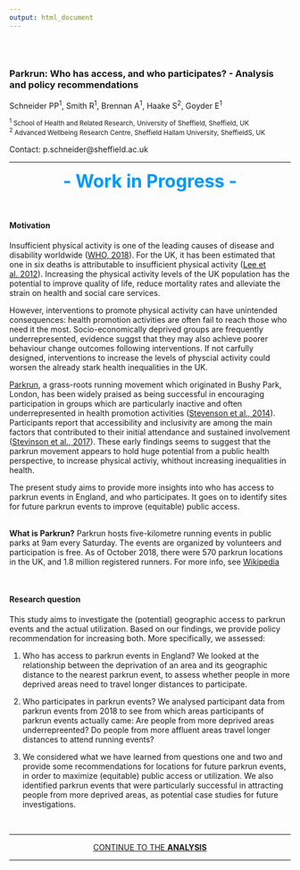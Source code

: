 ```yaml
---
output: html_document
---
```

<div class="row" style="padding-top: 30px;">
<div class="col-sm-10">

### **Parkrun: Who has access, and who participates? - Analysis and policy recommendations**

  Schneider PP^1^, Smith R^1^, Brennan A^1^, Haake S^2^, Goyder E^1^

<small>
  ^1^ School of Health and Related Research, University of Sheffield, Sheffield, UK   
  ^2^ Advanced Wellbeing Research Centre, Sheffield Hallam University, SheffieldS, UK
</small>

  Contact: p.schneider@sheffield.ac.uk

****

<center><b><font size="6" color="#0099ff"> - Work in Progress - </font> </b></center>
<br>

#### Motivation 

  Insufficient physical activity is one of the leading causes of disease and disability worldwide ([WHO, 2018](http://www.who.int/news-room/fact-sheets/detail/physical-activity)). For the UK, it has been estimated that one in six deaths is attributable to insufficient physical activity ([Lee et al. 2012](https://www.ncbi.nlm.nih.gov/pmc/articles/PMC3645500/)). Increasing the physical activity levels of the UK population has the potential to improve quality of life, reduce mortality rates and alleviate the strain on health and social care services. 

  However, interventions to promote physical activity can have unintended consequences: health promotion activities are often fail to reach those who need it the most. Socio-economically deprived groups are frequently underrepresented, evidence suggst that they may also achieve poorer behaviour change outcomes following interventions. If not carfully designed, interventions to increase the levels of physcial activity could worsen the already stark health inequalities in the UK.
  
  [Parkrun](http://www.parkrun.org.uk/), a grass-roots running movement which originated in Bushy Park, London, has been widely praised as being successful in encouraging participation in groups which are particularly inactive and often underrepresented in health promotion activities ([Stevenson et al., 2014](https://academic.oup.com/jpubhealth/article/36/2/268/1548895)). Participants report that accessibility and inclusivity are among the main factors that contributed to their initial attendance and sustained involvement ([Stevinson et al., 2017](https://onlinelibrary.wiley.com/doi/full/10.1111/1467-9566.12622)). These early findings seems to suggest that the parkrun movement appears to hold huge potential from a public health perspective, to increase physical activiy, whithout increasing inequalities in health. 
  
  The present study aims to provide more insights into who has access to parkrun events in England, and who participates. It goes on to identify sites for future parkrun events to improve (equitable) public access.
  

<br>
<div class="alert alert-info"> <strong>What is Parkrun?</strong> 
  Parkrun hosts five-kilometre running events in public parks at 9am every Saturday. The events are organized by volunteers and participation is free. As of October 2018, there were 570 parkrun locations in the UK, and 1.8 million registered runners. For more info, see [Wikipedia](https://en.wikipedia.org/wiki/Parkrun) </div>
  <br>
  
#### Research question
  
  This study aims to investigate the (potential) geographic access to parkrun events and the actual utilization. Based on our findings, we provide policy recommendation for increasing both. More specifically, we assessed:
  
    
  1. Who has access to parkrun events in England? We looked at the relationship between the deprivation of an area and its geographic distance to the nearest parkrun event, to assess whether people in more deprived areas need to travel longer distances to participate. 
  
  2. Who participates in parkrun events? We analysed participant data from parkrun events from 2018 to see from which areas participants of parkrun events actually came: Are people from more deprived areas underrepreented? Do people from more affluent areas travel longer distances to attend running events? 
  
  3. We considered what we have learned from questions one and two and provide some recommendations for locations for future parkrun events, in order to maximize (equitable) public access or utilization. We also identified parkrun events that were particularly successful in attracting people from more deprived areas, as potential case studies for future investigations.

  <br>


****

<center> [CONTINUE TO THE **ANALYSIS**](access_analysis.html) </center>

****
  
  




